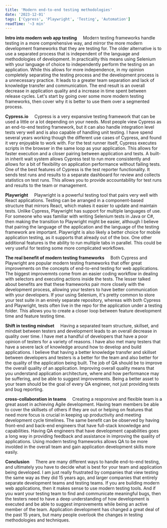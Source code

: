 ```yaml
---
title: 'Modern end-to-end testing methodologies'
date: '2023-12-01'
tags: ['Cypress', 'Playwright', 'Testing', 'Automation']
readTime: '~3 min'
---
```


**Intro into modern web app testing**
&nbsp;&nbsp;&nbsp;&nbsp;Modern testing frameworks handle testing in a more comprehensive way, and mirror the more modern development frameworks that they are testing for. The older alternative is to use a separated process that is independent of the language and methodologies of development. In practicality this means using Selenium with your language of choice to independently perform the testing on an application. While this allows for more independence, in my opinion completely separating the testing process and the development process is a unnecessary practice. It leads to a greater team separation and lack of knowledge transfer and communication. The end result is an overall decrease in application quality and a increase in time spent between release cycles. Let's start by going over some more modern testing frameworks, then cover why it is better to use them over a segmented process.

<CustomImage
	src="https://raw.githubusercontent.com/cedaring-xr/blog-content-templates/main/images/Cypress_logo.png"
	alt="Cypress testing logo"
	priority="true"
/>

**Cypress.io**
&nbsp;&nbsp;&nbsp;&nbsp;Cypress is a very expansive testing framework that can be used a little or a lot depending on your needs. Most people view Cypress as an end-to-end testing framework, but it can also handle integration level tests very well and is also capable of handling unit testing. I have spend several years working though the different use cases of Cypress, and found it very enjoyable to work with. For the test runner itself, Cypress executes scripts in the browser in the same loop as your application. This allows for faster execution and a closer pairing between application and tests. A built-in inherit wait system allows Cypress test to run more consistently and allows for a bit of flexibility on application performance without failing tests. One of the best features of Cypress is the test reporter functionality. It sends test runs and results to a separate dashboard for review and collects statistics on test runs. This allows you to provide accountability for test runs and results to the team or management.

**Playwright**
&nbsp;&nbsp;&nbsp;&nbsp;Playwright is a powerful testing tool that pairs very well with React applications. Testing can be arranged in a component-based structure that mirrors React, which makes it easier to update and maintain tests. Unlike Cypress, Playwright has support for multiple languages of use. For someone who was familiar with writing Selenium tests in Java or C#, then making the transition to Playwright might be easier, although I believe that pairing the language of the application and the language of the testing framework are important. Playwright is also likely a better choice for mobile application testing, as it supports that already out of the box. One other additional features is the ability to run multiple tabs in parallel. This could be very useful for testing some more complicated workflows.

<CustomImage
	src="https://raw.githubusercontent.com/cedaring-xr/blog-content-templates/main/images/Playwright.jpg"
	alt="Playwright testing logo"
/>

**The real benefit of modern testing frameworks**
&nbsp;&nbsp;&nbsp;&nbsp;Both Cypress and Playwright are popular modern testing frameworks that offer great improvements on the concepts of end-to-end testing for web applications. The biggest improvemnts come from an easier coding workflow in dealing with selectors and executing actions inside the tests. The lesser talked about benefits are that these frameworks pair more closely with the development process, allowing your testers to have better communication with your developers. If your using Selenium, it's pretty common to store your test suite in an enirely separate repository, whereas with both Cypress and Playwright, tests often live in the repo for the application under a testing folder. This allows you to create a closer loop between feature development time and feature testing time.

**Shift in testing mindset**
&nbsp;&nbsp;&nbsp;&nbsp;Having a separated team structure, skillset, and mindset between testers and development leads to an overall decrease in quality over time. I have met a handful of developers that have a poor opinion of testers for a variety of reasons. I have also met many testers that have a severe lack of knowledge around how to develop and build applications. I believe that having a better knowledge transfer and skillset between developers and testers is a better for the team and also better for the quality of the application being built. The job of QA should be to improve the overall quality of an application. Improving overall quality means that you understand application architecture, where and how performance may be suffering, and be able to suggest improvements. Being a better asset to your team should be the goal of every QA engineer, not just providing tests and bug reporting.

**cross-collaboration in teams**
&nbsp;&nbsp;&nbsp;&nbsp;Creating a responsive and flexible team is a great asset in achieving Agile development. Having team members be able to cover the skillsets of others if they are out or helping on features that need more focus is crucial in keeping up productivity and meeting development cycle timelines. The same benefit can be observed by having front-end and back-end engineers that have full-stack knowledge and capabilities. Having QA engineers that have development capabilities goes a long way in providing feedback and assistance in improving the quality of applications. Using modern testing frameworks allows QA to be more involded in the overall team and gain application development skills more easily.

<CustomImage
	src="https://raw.githubusercontent.com/cedaring-xr/blog-content-templates/main/images/web-testing.jpg"
	alt="web application testing diagram"
/>

**Conclusion**
&nbsp;&nbsp;&nbsp;&nbsp;There are many different ways to handle end-to-end testing, and ultimately you have to decide what is best for your team and application being developed. I am just really frustrated by companies that view testing the same way as they did 15 years ago, and larger companies that entirely separate development teams and testing teams. If you are building modern web applications, then it makes sense to use modern testing tools. And if you want your testing team to find and communicate meaningful bugs, then the testers need to have a deep understanding of how development is executed and be able to suggest improvements while being an active member of the team. Application development has changed a great deal of the past 15 years, but many people overlook the changes in testing methodologies and techniques.
